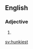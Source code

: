 ==English==

===Adjective===
{{head|en|adjective superlative form}}

# {{en-superlative of|hunky}}

[[sv:hunkiest]]
